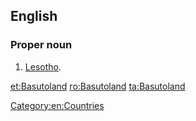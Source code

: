 ==English==
{{wikipedia}}

===Proper noun===
{{en-proper noun}}

# {{lb|en|historical}} [[Lesotho]].

[[Category:en:Countries]]

[[et:Basutoland]]
[[ro:Basutoland]]
[[ta:Basutoland]]